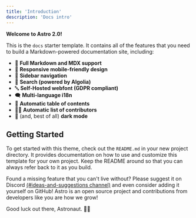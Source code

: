 ```yaml
---
title: 'Introduction'
description: 'Docs intro'
---
```


**Welcome to Astro 2.0!**

This is the `docs` starter template.
It contains all of the features that you need to build a Markdown-powered documentation site, including:

- 📝 **Full Markdown and MDX support**
- 📱 **Responsive mobile-friendly design**
- 🧭 **Sidebar navigation**
- 🔎 **Search (powered by Algolia)**
- 🔤 **Self-Hosted webfont (GDPR compliant)**
- 🗨️ **Multi-language i18n**
- 📃 **Automatic table of contents**
- 🧑‍💻 **Automatic list of contributors**
- 🌙 (and, best of all) **dark mode**

## Getting Started

To get started with this theme, check out the `README.md` in your new project directory. It provides documentation on how to use and customize this template for your own project. Keep the README around so that you can always refer back to it as you build.

Found a missing feature that you can't live without? Please suggest it on Discord [(#ideas-and-suggestions channel)](https://astro.build/chat) and even consider adding it yourself on GitHub! Astro is an open source project and contributions from developers like you are how we grow!

Good luck out there, Astronaut. 🧑‍🚀
